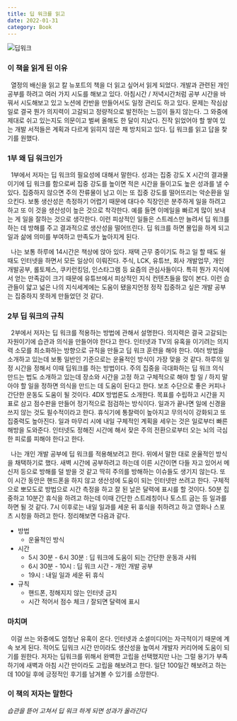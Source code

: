```yaml
---
title: 딥 워크를 읽고
date: 2022-01-31
category: Book
---
```


![딥워크](./images/deepwork.jpg)

### 이 책을 읽게 된 이유

&nbsp; 열정의 배신을 읽고 칼 뉴포트의 책을 더 읽고 싶어서 읽게 되었다. 개발과 관련된 개인 공부를 하려고 여러 가지 시도를 해보고 있다. 아침시간 / 저녁시간처럼 공부 시간을 바꿔서 시도해보고 있고 노션에 칸반을 만들어서도 일정 관리도 하고 있다. 문제는 작심삼일로 결국 뭔가 의지력이 고갈되고 정량적으로 발전하는 느낌이 들지 않는다. 그 와중에 제대로 쉬고 있는지도 의문이고 벌써 올해도 한 달이 지났다. 진작 읽었어야 할 쌓여 있는 개발 서적들은 계획과 다르게 읽히지 않은 채 방치되고 있다. 딥 워크를 읽고 답을 찾기를 원했다.

### 1부 왜 딥 워크인가

&nbsp; 1부에서 저자는 딥 워크의 필요성에 대해서 말한다. 성과는 집중 강도 X 시간의 결과물이기에 딥 워크를 함으로써 집중 강도를 높이면 적은 시간을 들이고도 높은 성과를 낼 수 있다. 집중하지 않으면 주의 잔류물이 남고 이는 또 집중 강도를 떨어뜨리는 악순환을 일으킨다. 보통 생산성은 측정하기 어렵기 때문에 대다수 직장인은 분주하게 일을 하려고 하고 또 이 것을 생산성이 높은 것으로 착각한다. 예를 들면 이메일을 빠르게 많이 보내는 게 일을 잘하는 것으로 생각한다. 이런 피상적인 일들은 스트레스만 늘려서 딥 워크를 하는 데 방해를 주고 결과적으로 생산성을 떨어뜨린다. 딥 워크를 하면 몰입을 하게 되고 일과 삶에 의미를 부여하고 만족도가 높아지게 된다.

&nbsp; 나는 보통 하루에 14시간은 책상에 앉아 있다. 재택 근무 중이기도 하고 일 할 때도 쉴 때도 인터넷을 하면서 모든 일상이 이뤄진다. 주식, LCK, 유튜브, 회사 개발업무, 개인 개발공부, 롤토체스, 쿠키런킹덤, 인스타그램 등 요즘의 관심사들이다. 특히 뭔가 지식에서 얻는 만족감이 크기 때문에 유튜브에서 피상적인 지식 컨텐츠들을 많이 본다. 이런 습관들이 얇고 넓은 나의 지식세계에는 도움이 됐을지언정 정작 집중하고 싶은 개발 공부는 집중하지 못하게 만들었던 것 같다.

### 2부 딥 워크의 규칙

&nbsp; 2부에서 저자는 딥 워크를 적용하는 방법에 관해서 설명한다. 의지력은 결국 고갈되는 자원이기에 습관과 의식을 만들어야 한다고 한다. 인터넷과 TV의 유혹을 이기려는 의지력 소모를 최소화하는 방향으로 규칙을 만들고 딥 워크 훈련을 해야 한다. 여러 방법을 소개하고 있는데 보통 일반인 기준으로는 운율적인 방식이 가장 맞을 것 같다. 하루의 일정 시간을 정해서 이때 딥워크를 하는 방법이다. 주의 집중을 극대화하는 딥 워크 의식 만드는 법도 소개하고 있는데 장소와 시간을 고정 하고 구체적으로 해야 할 일 / 하지 말아야 할 일을 정하면 의식을 만드는 데 도움이 된다고 한다. 보조 수단으로 좋은 커피나 간단한 운동도 도움이 될 것이다. 4DX 방법론도 소개한다. 목표를 수립하고 시간을 지표로 삼고 점수판을 만들어 정기적으로 점검하는 방식이다. 일과가 끝나면 일에 신경을 쓰지 않는 것도 필수적이라고 한다. 휴식기에 통찰력이 높아지고 무의식이 강화되고 또 집중력도 높아진다. 일과 마무리 시에 내일 구체적인 계획을 세우는 것은 일로부터 빠른 해방을 도와준다. 인터넷도 정해진 시간에 해서 잦은 주의 전환으로부터 오는 뇌의 극심한 피로를 피해야 한다고 한다.

&nbsp; 나는 개인 개발 공부에 딥 워크를 적용해보려고 한다. 위에서 말한 대로 운율적인 방식을 채택하기로 했다. 새벽 시간에 공부하려고 하는데 이른 시간이면 다들 자고 있어서 메신저 등으로 방해를 덜 받을 것 같고 딱히 주의를 방해하는 이슈들도 생기지 않는다. 또 이 시간 동안은 핸드폰을 하지 않고 생산성에 도움이 되는 인터넷만 쓰려고 한다. 구체적으로 뽀모도로 방법으로 시간 측정을 하고 잘 된 날은 달력에 표시를 할 것이다. 50분 집중하고 10분간 휴식을 하려고 하는데 이때 간단한 스트레칭이나 토스트 굽는 등 일과를 하면 될 것 같다. 7시 이후로는 내일 일과를 세운 뒤 휴식을 취하려고 하고 영화나 스포츠 시청을 하려고 한다. 정리해보면 다음과 같다.

- 방법
  - 운율적인 방식
- 시간
  - 5시 30분 - 6시 30분 : 딥 워크에 도움이 되는 간단한 운동과 샤워
  - 6시 30분 - 10시 : 딥 워크 시간 - 개인 개발 공부
  - 19시 : 내일 일과 세운 뒤 휴식
- 규칙
  - 핸드폰, 정해지지 않는 인터넷 금지
  - 시간 적어서 점수 체크 / 잘되면 달력에 표시

### 마치며

&nbsp; 이걸 쓰는 와중에도 엄청난 유혹이 온다. 인터넷과 소셜미디어는 자극적이기 때문에 계속 보게 된다. 적어도 딥워크 시간 만이라도 생산성을 높여서 개발자 커리어에 도움이 되기를 원한다. 저자는 딥워크를 위해서 완벽한 고립을 선택했지만 나는 그럴 용기가 부족하기에 새벽과 아침 시간 만이라도 고립을 해보려고 한다. 일단 100일간 해보려고 하는데 100일 후에 긍정적인 후기를 남겨볼 수 있기를 소망한다.

### 이 책의 저자는 말한다

_습관을 뜯어 고쳐서 딥 워크 하게 되면 성과가 올라간다_
